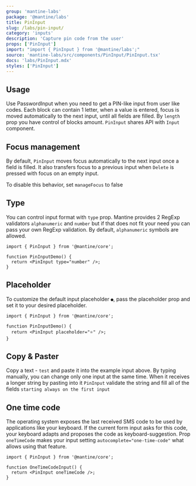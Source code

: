```yaml
---
group: 'mantine-labs'
package: '@mantine/labs'
title: PinInput
slug: /labs/pin-input/
category: 'inputs'
description: 'Capture pin code from the user'
props: ['PinInput']
import: "import { PinInput } from '@mantine/labs';"
source: 'mantine-labs/src/components/PinInput/PinInput.tsx'
docs: 'labs/PinInput.mdx'
styles: ['PinInput']
---
```



## Usage

Use PasswordInput when you need to get a PIN-like input from user like codes.
Each block can contain 1 letter, when a value is entered, focus is moved automatically to the next input, until all fields are filled.
By `length` prop you have control of blocks amount. `PinInput` shares API with `Input` component.

<Demo data={PinInputDemos.usage} />

## Focus management

By default, `PinInput` moves focus automatically to the next input once a field is filled.
It also transfers focus to a previous input when `Delete` is pressed with focus on an empty input.

To disable this behavior, set `manageFocus` to false

<Demo data={PinInputDemos.focus} />

## Type

You can control input format with `type` prop. Mantine provides 2
RegExp validators `alphanumeric` and `number` but if that does not fit your need you can pass your own RegExp validation.
By default, `alphanumeric` symbols are allowed.

```tsx
import { PinInput } from '@mantine/core';

function PinInputDemo() {
  return <PinInput type="number" />;
}
```

## Placeholder

To customize the default input placeholder `●`, pass the placeholder prop and set it to your desired placeholder.

<Demo data={PinInputDemos.placeholder} />

```tsx
import { PinInput } from '@mantine/core';

function PinInputDemo() {
  return <PinInput placeholder="⭐️" />;
}
```

## Copy & Paster

Copy a text - `test` and paste it into the example input above.
By typing manually, you can change only one input at the same time. When it receives a longer string by pasting into it `PinInput` validate the string and fill all of the fields `starting always on the first input`

<Demo data={PinInputDemos.usage} />

## One time code

The operating system exposes the last received SMS code to be used by applications like your keyboard.
If the current form input asks for this code, your keyboard adapts and proposes the code as keyboard-suggestion.
Prop `oneTimeCode` makes your input setting `autocomplete="one-time-code"` what allows using that feature.

```tsx
import { PinInput } from '@mantine/core';

function OneTimeCodeInput() {
  return <PinInput oneTimeCode />;
}
```
